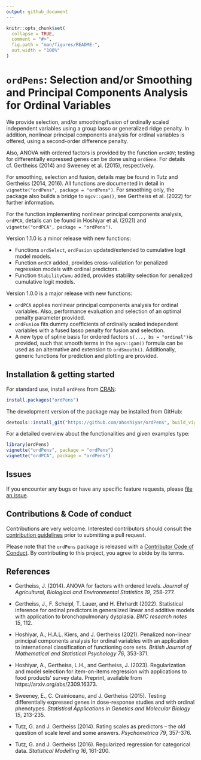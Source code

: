 ```yaml
---
output: github_document
---
```


<!-- README.md is generated from README.Rmd. Please edit that file -->

```r
knitr::opts_chunk$set(
  collapse = TRUE,
  comment = "#>",
  fig.path = "man/figures/README-",
  out.width = "100%"
)
```

# `ordPens`: Selection and/or Smoothing and Principal Components Analysis for Ordinal Variables

<!-- badges: start -->
<!-- badges: end -->

We provide selection, and/or smoothing/fusion of ordinally scaled independent variables using a group lasso or generalized ridge penalty. In addition, nonlinear principal components analysis for ordinal variables is offered, using a second-order difference penalty. 

Also, ANOVA with ordered factors is provided by the function `ordAOV`; testing for differentially expressed genes can be done using `ordGene`. For details cf. Gertheiss (2014) and Sweeney et al. (2015), respectively.

For smoothing, selection and fusion, details may be found in Tutz and Gertheiss (2014, 2016). 
All functions are documented in detail in `vignette("ordPens", package = "ordPens")`. For smoothing only, the package also builds a bridge to `mgcv::gam()`, see Gertheiss et al. (2022) for further information.

For the function implementing nonlinear principal components analysis, `ordPCA`, details can be found in Hoshiyar et al. (2021) and `vignette("ordPCA", package = "ordPens")`.

Version 1.1.0 is a minor release with new functions:

* Functions `ordSelect`, `ordFusion` updated/extended to cumulative
    logit model models.
*  Function `ordCV` added, provides cross-validation for penalized
    regression models with ordinal predictors.  
*   Function `StabilityCumu` added, provides stability selection for
    penalized cumulative logit models.


Version 1.0.0 is a major release with new functions:

* `ordPCA` applies nonlinear principal components analysis for ordinal variables.
Also, performance evaluation and selection of an optimal penalty parameter provided.  
* `ordFusion` fits dummy coefficients of ordinally scaled independent variables with a fused lasso penalty for fusion and selection.
* A new type of spline basis for ordered factors `s(..., bs = "ordinal")`is provided, such that smooth terms in the `mgcv::gam()` formula can be used as an alternative and extension to `ordSmooth()`. Additionally, generic functions for prediction and plotting are provided.  
 
## Installation & getting started

For standard use, install `ordPens` from [CRAN](https://cran.r-project.org/package=ordPens):
```r
install.packages("ordPens")
```

The development version of the package may be installed from GitHub:
```r
devtools::install_git("https://github.com/ahoshiyar/ordPens", build_vignettes = TRUE)
```

For a detailed overview about the functionalities and given examples type:
```r
library(ordPens)
vignette("ordPens", package = "ordPens")
vignette("ordPCA", package = "ordPens")
```

## Issues

If you encounter any bugs or have any specific feature requests, please [file an issue](https://github.com/ahoshiyar/ordPens/issues).

## Contributions & Code of conduct 

Contributions are very welcome. Interested contributors should consult the
[contribution
guidelines](https://github.com/ahoshiyar/ordPens/blob/master/Contributing.md)
prior to submitting a pull request.
  
Please note that the `ordPens` package is released with a [Contributor Code of Conduct](https://www.contributor-covenant.org/version/2/0/code_of_conduct/). By contributing to this project, you agree to abide by its terms.

## References

* Gertheiss, J. (2014). ANOVA for factors with ordered levels. *Journal of Agricultural, Biological and Environmental Statistics 19*, 258-277.

* Gertheiss, J., F. Scheipl, T. Lauer, and H. Ehrhardt (2022). Statistical inference for ordinal predictors in generalized linear and additive models with application to bronchopulmonary dysplasia. *BMC research notes 15*, 112.  

* Hoshiyar, A., H.A.L. Kiers, and J. Gertheiss (2021). Penalized non-linear principal components analysis for ordinal variables with an application to international classification of functioning core sets. *British Journal of Mathematical and Statistical Psychology 76*, 353-371.

* Hoshiyar, A., Gertheiss, L.H., and Gertheiss, J. (2023). Regularization and model selection for item-on-items regression with applications to food products' survey data. Preprint, available from https://arxiv.org/abs/2309.16373.

* Sweeney, E., C. Crainiceanu, and J. Gertheiss (2015). Testing differentially expressed genes in dose-response studies and with ordinal phenotypes. *Statistical Applications in Genetics and Molecular Biology 15*, 213-235.

* Tutz, G. and J. Gertheiss (2014). Rating scales as predictors – the old question of scale level and some answers. *Psychometrica 79*, 357-376.

* Tutz, G. and J. Gertheiss (2016). Regularized regression for categorical data. *Statistical Modelling 16*, 161-200.

